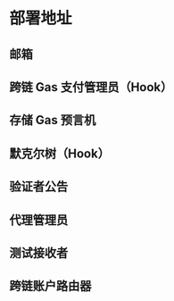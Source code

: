 

# 部署地址

## 邮箱

<Tabs groupId="environment">
<TabItem value="mainnet" label="主网">

<AddressTable environment="mainnet" contract="mailbox" />

</TabItem>
<TabItem value="testnet" label="测试网">

<AddressTable environment="testnet" contract="mailbox" />

</TabItem>
</Tabs>

## 跨链 Gas 支付管理员（Hook）

<Tabs groupId="environment">
<TabItem value="mainnet" label="主网">

<AddressTable environment="mainnet" contract="interchainGasPaymaster" />

</TabItem>
<TabItem value="testnet" label="测试网">

<AddressTable environment="testnet" contract="interchainGasPaymaster" />

</TabItem>
</Tabs>

## 存储 Gas 预言机

<Tabs groupId="environment">
<TabItem value="mainnet" label="主网">

<AddressTable environment="mainnet" contract="storageGasOracle" />

</TabItem>
<TabItem value="testnet" label="测试网">

<AddressTable environment="testnet" contract="storageGasOracle" />

</TabItem>
</Tabs>

## 默克尔树（Hook）

<Tabs groupId="environment">
<TabItem value="mainnet" label="主网">

<AddressTable environment="mainnet" contract="merkleTreeHook" />

</TabItem>
<TabItem value="testnet" label="测试网">

<AddressTable environment="testnet" contract="merkleTreeHook" />

</TabItem>
</Tabs>

## 验证者公告

<Tabs groupId="environment">
<TabItem value="mainnet" label="主网">

<AddressTable environment="mainnet" contract="validatorAnnounce" />

</TabItem>
<TabItem value="testnet" label="测试网">

<AddressTable environment="testnet" contract="validatorAnnounce" />

</TabItem>
</Tabs>

## 代理管理员

<Tabs groupId="environment">
<TabItem value="mainnet" label="主网">

<AddressTable environment="mainnet" contract="proxyAdmin" />

</TabItem>
<TabItem value="testnet" label="测试网">

<AddressTable environment="testnet" contract="proxyAdmin" />

</TabItem>
</Tabs>

## 测试接收者

<Tabs groupId="environment">
<TabItem value="mainnet" label="主网">

<AddressTable environment="mainnet" contract="testRecipient" />

</TabItem>
<TabItem value="testnet" label="测试网">

<AddressTable environment="testnet" contract="testRecipient" />

</TabItem>
</Tabs>

## 跨链账户路由器

<Tabs groupId="environment">
<TabItem value="mainnet" label="主网">

<AddressTable environment="mainnet" contract="interchainAccountRouter" />

</TabItem>
<TabItem value="testnet" label="测试网">

<AddressTable environment="testnet" contract="interchainAccountRouter" />

</TabItem>
</Tabs>